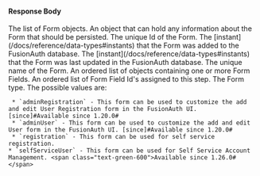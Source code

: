 
#### Response Body

<APIBlock>
  <APIField name="forms" type="Array">
    The list of Form objects.
  </APIField>
  <APIField name="forms[x].data" type="Object">
    An object that can hold any information about the Form that should be persisted.
  </APIField>
  <APIField name="forms[x].id" type="UUID">
    The unique Id of the Form.
  </APIField>
  <APIField name="forms[x].insertInstant" type="Long">
    The [instant](/docs/reference/data-types#instants) that the Form was added to the FusionAuth database.
  </APIField>
  <APIField name="forms[x].lastUpdateInstant" type="Long">
    The [instant](/docs/reference/data-types#instants) that the Form was last updated in the FusionAuth database.
  </APIField>
  <APIField name="forms[x].name" type="String">
    The unique name of the Form.
  </APIField>
  <APIField name="forms[x].steps" type="Array<Object>">
    An ordered list of objects containing one or more Form Fields.
  </APIField>
  <APIField name="forms[x].steps[x].fields" type="Array<UUID>">
    An ordered list of Form Field Id's assigned to this step.
  </APIField>
  <APIField name="forms[x].type" type="String">
    The Form type. The possible values are:

     * `adminRegistration` - This form can be used to customize the add and edit User Registration form in the FusionAuth UI. [since]#Available since 1.20.0#
     * `adminUser` - This form can be used to customize the add and edit User form in the FusionAuth UI. [since]#Available since 1.20.0#
     * `registration` - This form can be used for self service registration.
    * `selfServiceUser` - This form can be used for Self Service Account Management. <span class="text-green-600">Available since 1.26.0#</span>
  </APIField>
</APIBlock>

<JSON title="Example Response JSON" src="forms/responses.json" />
